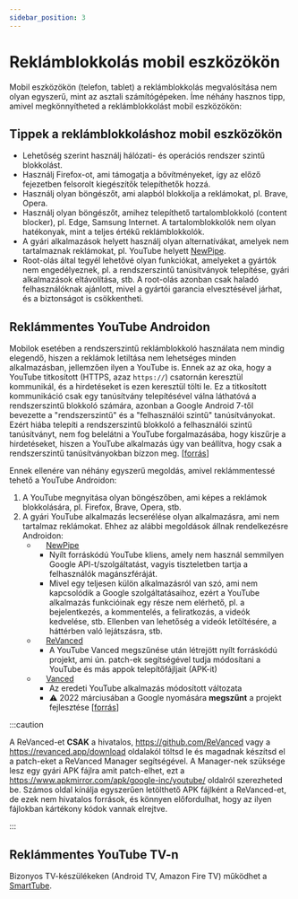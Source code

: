 ```yaml
---
sidebar_position: 3
---
```


# Reklámblokkolás mobil eszközökön

Mobil eszközökön (telefon, tablet) a reklámblokkolás megvalósítása nem olyan egyszerű, mint az asztali számítógépeken.
Íme néhány hasznos tipp, amivel megkönnyítheted a reklámblokkolást mobil eszközökön:

## Tippek a reklámblokkoláshoz mobil eszközökön

- Lehetőség szerint használj hálózati- és operációs rendszer szintű blokkolást.
- Használj Firefox-ot, ami támogatja a bővítményeket, így az előző fejezetben felsorolt kiegészítők telepíthetők hozzá.
- Használj olyan böngészőt, ami alapból blokkolja a reklámokat, pl. Brave, Opera.
- Használj olyan böngészőt, amihez telepíthető tartalomblokkoló (content blocker), pl. Edge, Samsung Internet. A
  tartalomblokkolók nem olyan hatékonyak, mint a teljes értékű reklámblokkolók.
- A gyári alkalmazások helyett használj olyan alternatívákat, amelyek nem tartalmaznak reklámokat, pl. YouTube helyett
  [NewPipe](https://newpipe.net/).
- Root-olás által tegyél lehetővé olyan funkciókat, amelyeket a gyártók nem engedélyeznek, pl. a rendszerszintű
  tanúsítványok telepítése, gyári alkalmazások eltávolítása, stb. A root-olás azonban csak haladó felhasználóknak
  ajánlott, mivel a gyártói garancia elvesztésével járhat, és a biztonságot is csökkentheti.

## Reklámmentes YouTube Androidon

Mobilok esetében a rendszerszintű reklámblokkoló használata nem mindig elegendő, hiszen a reklámok letiltása nem
lehetséges minden alkalmazásban, jellemzően ilyen a YouTube is. Ennek az az oka, hogy a YouTube titkosított
(HTTPS, azaz `https://`) csatornán keresztül kommunikál, és a hirdetéseket is ezen keresztül tölti le. Ez a titkosított
kommunikáció csak egy tanúsítvány telepítésével válna láthatóvá a rendszerszintű blokkoló számára, azonban a Google
Android 7-től bevezette a "rendszerszintű" és a "felhasználói szintű" tanúsítványokat. Ezért hiába telepíti a
rendszerszintű blokkoló a felhasználói szintű tanúsítványt, nem fog belelátni a YouTube forgalmazásába, hogy kiszűrje a
hirdetéseket, hiszen a YouTube alkalmazás úgy van beállítva, hogy csak a rendszerszintű tanúsítványokban bízzon meg.
[[forrás](https://adguard.com/en/blog/android-nougat-release-and-what-does-it-mean-for-adguard-users.html)]

Ennek ellenére van néhány egyszerű megoldás, amivel reklámmentessé tehető a YouTube Androidon:

1. A YouTube megnyitása olyan böngészőben, ami képes a reklámok blokkolására, pl. Firefox, Brave, Opera, stb.
1. A gyári YouTube alkalmazás lecserélése olyan alkalmazásra, ami nem tartalmaz reklámokat. Ehhez az alábbi megoldások
   állnak rendelkezésre Androidon:
   - <img src="https://upload.wikimedia.org/wikipedia/commons/2/22/NewPipelogo.svg" width="14px" /> [NewPipe](https://newpipe.net/)
     - Nyílt forráskódú YouTube kliens, amely nem használ semmilyen Google API-t/szolgáltatást, vagyis tiszteletben
       tartja a felhasználók magánszféráját.
     - Mivel egy teljesen külön alkalmazásról van szó, ami nem kapcsolódik a Google szolgáltatásaihoz, ezért a YouTube
       alkalmazás funkcióinak egy része nem elérhető, pl. a bejelentkezés, a kommentelés, a feliratkozás, a videók
       kedvelése, stb. Ellenben van lehetőség a videók letöltésére, a háttérben való lejátszásra, stb.
   - <img src="https://raw.githubusercontent.com/ReVanced/.github/main/profile/assets/revanced-logo/revanced-logo-round.svg" width="14px" /> [ReVanced](https://github.com/ReVanced/revanced-manager/releases)
     - A YouTube Vanced megszűnése után létrejött nyílt forráskódú projekt, ami ún. patch-ek segítségével tudja módosítani a YouTube és más appok telepítőfájljait (APK-it)
   - <img src="https://upload.wikimedia.org/wikipedia/commons/8/84/Youtubevanced.png" width="14px" /> [Vanced](https://github.com/YTVanced/VancedManager/releases)
     - Az eredeti YouTube alkalmazás módosított változata
     - :warning: 2022 márciusában a Google nyomására **megszűnt** a projekt fejlesztése
       [[forrás](https://www.theverge.com/2022/3/13/22975890/youtube-vanced-app-discontinued-shutting-down-legal-reasons)]

:::caution

A ReVanced-et **CSAK** a hivatalos, https://github.com/ReVanced vagy a https://revanced.app/download oldalakól töltsd le
és magadnak készítsd el a patch-eket a ReVanced Manager segítségével.
A Manager-nek szüksége lesz egy gyári APK fájlra amit patch-elhet, ezt a
https://www.apkmirror.com/apk/google-inc/youtube/ oldalról szerezheted be.
Számos oldal kínálja egyszerűen letölthető APK fájlként a ReVanced-et, de ezek nem hivatalos források, és könnyen
előfordulhat, hogy az ilyen fájlokban kártékony kódok vannak elrejtve.

:::

## Reklámmentes YouTube TV-n

Bizonyos TV-készülékeken (Android TV, Amazon Fire TV) működhet a [SmartTube](https://github.com/yuliskov/SmartTube).
